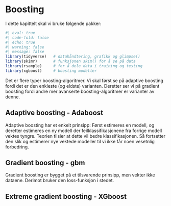 # Boosting

I dette kapittelt skal vi bruke følgende pakker: 

```r
#| eval: true
#| code-fold: false
#| echo: true
#| warning: false 
#| message: false
library(tidyverse)   # datahåndtering, grafikk og glimpse()
library(skimr)       # funksjonen skim() for å se på data
library(rsample)     # for å dele data i training og testing
library(xgboost)     # boosting modeller
```



Det er flere typer boosting-algoritmer. Vi skal først se på adaptive boosting fordi det er den enkleste (og eldste) varianten. Deretter ser vi på gradient boosting fordi andre mer avanserte boosting-algoritmer er varianter av denne. 

<!-- # Kilde: https://towardsdatascience.com/how-to-select-between-boosting-algorithm-e8d1b15924f7 -->


## Adaptive boosting - Adaboost 
Adaptive boosting har et enkelt prinsipp: Først estimeres en modell, og deretter estimeres en ny modell der feilklassifikasjonene fra forrige modell vektes tyngre. Teorien tilsier at dette vil bedre klassifikasjonen. Så fortsetter den slik og estimerer nye vektede modeller til vi ikke får noen vesetnlig forbedring. 



## Gradient boosting - gbm
Gradient boosting er bygget på et tilsvarende prinsipp, men vekter ikke dataene. Derimot bruker den loss-funksjon i stedet. 






## Extreme gradient boosting - XGboost 


